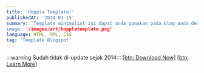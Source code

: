 ```yaml
---
title: 'Hoppla Template!'
publishedAt: '2014-01-15'
summary: 'Template minimalist ini dapat anda gunakan pada blog anda dengan gratis.Pada template ini terdapat beberapa fitur yaitu, Responsive, HTML5, CSS3, dan beberapa lagi lainnya.
image: '/images/art/hopplatemplate.png'
language: HTML, XML, CSS
tag: 'Template Blogspot'
---
```


:::warning Sudah tidak di-update sejak 2014:::
[[btn: Download Now]](https://www.dropbox.com/s/fnvccujifjhkxzs/Hoppla%20Template.zip#color=blue#size=md) [[btn: Learn More]](https://www.behance.net/gallery/13743909/Hoppla-Template-Blogspot#color=outline#size=md)
